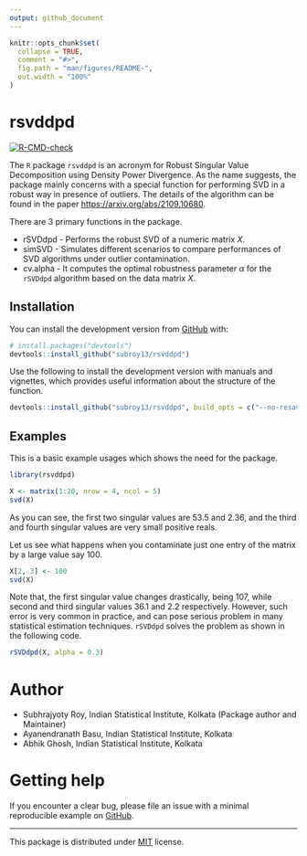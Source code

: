 ```yaml
---
output: github_document
---
```


```r
knitr::opts_chunk$set(
  collapse = TRUE,
  comment = "#>",
  fig.path = "man/figures/README-",
  out.width = "100%"
)
```

# rsvddpd

<!-- badges: start -->
[![R-CMD-check](https://github.com/subroy13/rsvddpd/workflows/R-CMD-check/badge.svg)](https://github.com/subroy13/rsvddpd/actions)
<!-- badges: end -->

The `R` package `rsvddpd` is an acronym for Robust Singular Value Decomposition using Density Power Divergence. As the name suggests, the package mainly concerns with a special function for performing SVD in a robust way in presence of outliers. The details of the algorithm can be found in the paper [https://arxiv.org/abs/2109.10680](https://arxiv.org/abs/2109.10680).

There are 3 primary functions in the package.

* rSVDdpd - Performs the robust SVD of a numeric matrix $X$.
* simSVD - Simulates different scenarios to compare performances of SVD algorithms under outlier contamination.
* cv.alpha - It computes the optimal robustness parameter $\alpha$ for the `rSVDdpd` algorithm based on the data matrix $X$.


## Installation

You can install the development version from [GitHub](https://github.com/subroy13/rsvddpd) with:

``` r
# install.packages("devtools")
devtools::install_github("subroy13/rsvddpd")
```

Use the following to install the development version with manuals and vignettes, which provides useful information about the structure of the function.

``` r
devtools::install_github("subroy13/rsvddpd", build_opts = c("--no-resave-data"), build_manual = TRUE, build_vignettes = TRUE)
```


## Examples

This is a basic example usages which shows the need for the package.

```r
library(rsvddpd)

X <- matrix(1:20, nrow = 4, ncol = 5)
svd(X)
```

As you can see, the first two singular values are $53.5$ and $2.36$, and the third and fourth singular values are very small positive reals.

Let us see what happens when you contaminate just one entry of the matrix by a large value say $100$.

```r
X[2, 3] <- 100
svd(X)
```

Note that, the first singular value changes drastically, being $107$, while second and third singular values $36.1$ and $2.2$ respectively. However, such error is very common in practice, and can pose serious problem in many statistical estimation techniques. `rSVDdpd` solves the problem as shown in the following code.

```r
rSVDdpd(X, alpha = 0.3)
```

# Author

- Subhrajyoty Roy, Indian Statistical Institute, Kolkata (Package author and Maintainer)
- Ayanendranath Basu, Indian Statistical Institute, Kolkata
- Abhik Ghosh, Indian Statistical Institute, Kolkata


# Getting help

If you encounter a clear bug, please file an issue with a minimal reproducible example on [GitHub](https://github.com/subroy13/rsvddpd/issues).

-----

This package is distributed under [MIT](https://github.com/subroy13/rsvddpd/blob/master/LICENSE.md) license.



